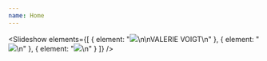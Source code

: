 ```yaml
---
name: Home
---
```


<Slideshow
  elements={[
    {
      element:
        "![](/uploads/Schauspielhaus_Capri_c_Ruiz_Cruz_HighRes_05A5023.jpg)\n\nVALERIE VOIGT\n"
    },
    { element: "![](/uploads/18_IMG_1554.jpg)\n" },
    {
      element:
        "![](/uploads/64-180313_Das_Mädchen_mit_dem_Fingerhut_GP-0273.jpg)\n"
    }
  ]}
/>

<Grid variant="Work-List" />
